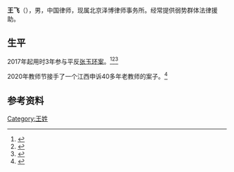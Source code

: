 {{Otheruses|other=名为王飞的其他人物|王飞}}

'''王飞'''（{{bd|？|}}），男，中国律师，现属北京泽博律师事务所。经常提供弱势群体法律援助。

== 生平 ==
2017年起用时3年参与平反[[张玉环案|张玉环案]]。<ref>{{Cite web|title=对话张玉环案再审辩护律师王飞：我不信刑讯逼供者能逃脱法网|url=https://news.dayoo.com/gzrbrmt/202008/10/158555_53470728.htm|access-date=2021-05-18|work=广州日报大洋网}}</ref><ref>{{Cite web|title=我是王飞，张玉环案的辩护律师|url=https://www.thepaper.cn/newsDetail_forward_8665328|access-date=2021-05-18|work=澎湃新闻}}</ref><ref>{{Cite web|title=专访张玉环案再审辩护律师：刑讯逼供者必须要承担相应的法律责任|url=http://www.sohu.com/a/411772769_362042|access-date=2021-05-18|work=搜狐|archive-date=2020-08-27|archive-url=https://web.archive.org/web/20200827101336/https://www.sohu.com/a/411772769_362042|dead-url=no}}</ref>

2020年教师节接手了一个江西申诉40多年老教师的案子。<ref>{{Cite web|title=为多人平反冤案的律师王飞：为何很多当事人放弃追责|url=https://page.om.qq.com/page/OXUzIx9Oz-boAOC59DRrQHXw0|access-date=2021-05-18|work=第一人称voice}}</ref>

== 参考资料 ==
{{reflist}}

{{Authority control}}
{{DEFAULTSORT:Wang王}}
[[Category:王姓|Category:王姓]]